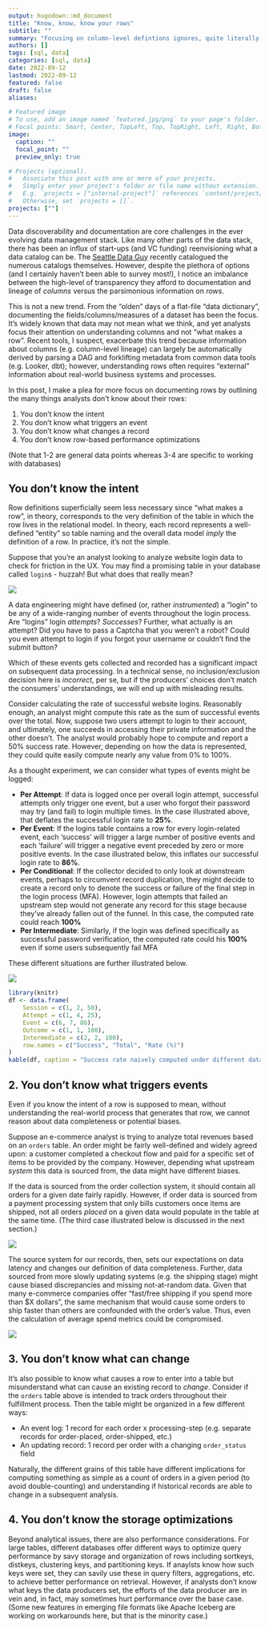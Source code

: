 ```yaml
---
output: hugodown::md_document
title: "Know, know, know your rows"
subtitle: ""
summary: "Focusing on column-level defintions ignores, quite literally, an important dimension of the data documentation problem"
authors: []
tags: [sql, data]
categories: [sql, data]
date: 2022-09-12
lastmod: 2022-09-12
featured: false
draft: false
aliases:

# Featured image
# To use, add an image named `featured.jpg/png` to your page's folder.
# Focal points: Smart, Center, TopLeft, Top, TopRight, Left, Right, BottomLeft, Bottom, BottomRight.
image:
  caption: ""
  focal_point: ""
  preview_only: true

# Projects (optional).
#   Associate this post with one or more of your projects.
#   Simply enter your project's folder or file name without extension.
#   E.g. `projects = ["internal-project"]` references `content/project/deep-learning/index.md`.
#   Otherwise, set `projects = []`.
projects: [""]
---
```





Data discoverability and documentation are core challenges in the ever evolving data management stack. Like many other parts of the data stack, there has been an influx of start-ups (and VC funding) reenvisioning what a data catalog can be. The [Seattle Data Guy](https://seattledataguy.substack.com/p/cataloging-data-catalogs) recently catalogued the numerous catalogs themselves. However, despite the plethora of options (and I certainly haven't been able to survey most!), I notice an imbalance between the high-level of transparency they afford to documentation and lineage of *columns* versus the parsimonious information on *rows*.

This is not a new trend. From the "olden" days of a flat-file "data dictionary", documenting the fields/columns/measures of a dataset has been the focus. It's widely known that data may not mean what we think, and yet analysts focus their attention on understanding columns and not "what makes a row". Recent tools, I suspect, exacerbate this trend because information about columns (e.g. column-level lineage) can largely be automatically derived by parsing a DAG and forklifting metadata from common data tools (e.g. Looker, dbt); however, understanding rows often requires "external" information about real-world business systems and processes.

In this post, I make a plea for more focus on documenting rows by outlining the many things analysts don't know about their rows:

1. You don't know the intent
2. You don't know what triggers an event
3. You don't know what changes a record
4. You don't know row-based performance optimizations

(Note that 1-2 are general data points whereas 3-4 are specific to working with databases)

## You don't know the intent

Row definitions superficially seem less necessary since "what makes a row", in theory, corresponds to the very definition of the table in which the row lives in the relational model. In theory, each record represents a well-defined "entity" so table naming and the overall data model *imply* the definition of a row. In practice, it's not the simple. 

Suppose that you're an analyst looking to analyze website login data to check for friction in the UX. You may find a promising table in your database called `login`s - huzzah! But what does that really mean?

![](login-log.png)

A data engineering might have defined (or, rather *instrumented*) a "login" to be any of a wide-ranging number of events throughout the login process. Are "logins" login *attempts*? *Successes*? Further, what actually is an attempt? Did you have to pass a Captcha that you weren't a robot? Could you even attempt to login if you forgot your username or couldn't find the submit button?

Which of these events gets collected and recorded has a significant impact on subsequent data processing. 
In a technical sense, no inclusion/exclusion decision here is *incorrect*, per se, but if the producers' choices don't match the consumers' understandings, we will end up with misleading results.

Consider calculating the rate of successful website logins. 
Reasonably enough, an analyst might compute this rate as the sum of successful events over the total. 
Now, suppose two users attempt to login to their account, and ultimately, one succeeds in accessing their private information and the other doesn't. 
The analyst would probably hope to compute and report a 50% success rate. However, depending on how the data is represented, they could quite easily compute nearly any value from 0% to 100%. 

As a thought experiment, we can consider what types of events might be logged: 

- **Per Attempt**: If data is logged once per overall login attempt, successful attempts only trigger one event, but a user who forgot their password may try (and fail) to login multiple times. In the case illustrated above, that deflates the successful login rate to **25%**.
- **Per Event**: If the logins table contains a row for every login-related event, each 'success' will trigger a large number of positive events and each 'failure' will trigger a negative event preceded by zero or more positive events. In the case illustrated below, this inflates our successful login rate to **86%**. 
- **Per Conditional**: If the collector decided to only look at downstream events, perhaps to circumvent record duplication, they might decide to create a record only to denote the success or failure of the final step in the login process (MFA). However, login attempts that failed an upstream step would not generate any record for this stage because they've already fallen out of the funnel. In this case, the computed rate could reach **100%**
- **Per Intermediate**: Similarly, if the login was defined specifically as successful password verification, the computed rate could his **100%** even if some users subsequently fail MFA

These different situations are further illustrated below.

![](login-rate.png)

```r
library(knitr)
df <- data.frame(
    Session = c(1, 2, 50),
    Attempt = c(1, 4, 25),
    Event = c(6, 7, 86),
    Outcome = c(1, 1, 100),
    Intermediate = c(2, 2, 100),
    row.names = c("Success", "Total", "Rate (%)")
)
kable(df, caption = "Success rate naively computed under different data collection schemes")
```

## 2. You don't know what triggers events

Even if you know the intent of a row is supposed to mean, without understanding the real-world process that generates that row, we cannot reason about data completeness or potential biases.

Suppose an e-commerce analyst is trying to analyze total revenues based on an `orders` table. An order might be fairly well-defined and widely agreed upon: a customer completed a checkout flow and paid for a specific set of items to be provided by the company. However, depending what upstream *system* this data is sourced from, the data might have different biases.

If the data is sourced from the order collection system, it should contain all orders for a given date fairly rapidly. However, if order data is sourced from a payment processing system that only bills customers once items are shipped, not all orders *placed* on a given data would populate in the table at the same time. (The third case illustrated below is discussed in the next section.)

![](featured.jpg)

The source system for our records, then, sets our expectations on data latency and changes our definition of data completeness. Further, data sourced from more slowly updating systems (e.g. the shipping stage) might cause biased discrepancies and missing not-at-random data. Given that many e-commerce companies offer "fast/free shipping if you spend more than \$X dollars", the same mechanism that would cause some orders to ship faster than others are confounded with the order's value. Thus, even the calculation of average spend metrics could be compromised.

![](order-date.png)

## 3. You don't know what can change

It's also possible to know what causes a row to enter into a table but misunderstand what can cause an existing record to *change*. Consider if the `orders` table above is intended to track orders throughout their fulfillment process. Then the table might be organized in a few different ways:

- An event log: 1 record for each order x processing-step (e.g. separate records for order-placed, order-shipped, etc.)
- An updating record: 1 record per order with a changing `order_status` field 

Naturally, the different grains of this table have different implications for computing something as simple as a count of orders in a given period (to avoid double-counting) and understanding if historical records are able to change in a subsequent analysis.

## 4. You don't know the storage optimizations

Beyond analytical issues, there are also performance considerations. For large tables, different databases offer different ways to optimize query performance by savy storage and organization of rows including sortkeys, distkeys, clustering keys, and partitioning keys. If anaylsts know how such keys were set, they can savily use these in query filters, aggregations, etc. to achieve better performance on retrieval. However, if analysts don't know what keys the data producers set, the efforts of the data producer are in vein and, in fact, may sometimes hurt performance over the base case. (Some new features in emerging file formats like Apache Iceberg are working on workarounds here, but that is the minority case.)
